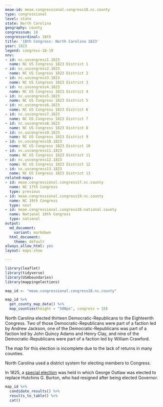 ```yaml
---
meae-id: meae.congressional.congress18.nc.county
type: congressional
level: state
state: North Carolina
geography: county
congressnum: 18
congressordinal: 18th
title: '18th Congress: North Carolina 1823'
year: 1823
legend: congress-18-19
nnv:
- id: nc.uscongress1.1823
  name: NC US Congress 1823 District 1
- id: nc.uscongress2.1823
  name: NC US Congress 1823 District 2
- id: nc.uscongress3.1823
  name: NC US Congress 1823 District 3
- id: nc.uscongress4.1823
  name: NC US Congress 1823 District 4
- id: nc.uscongress5.1823
  name: NC US Congress 1823 District 5
- id: nc.uscongress6.1823
  name: NC US Congress 1823 District 6
- id: nc.uscongress7.1823
  name: NC US Congress 1823 District 7
- id: nc.uscongress8.1823
  name: NC US Congress 1823 District 8
- id: nc.uscongress9.1823
  name: NC US Congress 1823 District 9
- id: nc.uscongress10.1823
  name: NC US Congress 1823 District 10
- id: nc.uscongress11.1823
  name: NC US Congress 1823 District 11
- id: nc.uscongress12.1823
  name: NC US Congress 1823 District 12
- id: nc.uscongress13.1823
  name: NC US Congress 1823 District 13
related-maps:
- id: meae.congressional.congress17.nc.county
  name: NC 17th Congress
  type: previous
- id: meae.congressional.congress19.nc.county
  name: NC 19th Congress
  type: next
- id: meae.congressional.congress18.national.county
  name: National 18th Congress
  type: national
output:
  md_document:
    variant: markdown
  html_document:
    theme: default
always_allow_html: yes
layout: maps-show

---
```


```r
library(leaflet)
library(tidyverse)
library(USAboundaries)
library(mappingelections)

map_id <- "meae.congressional.congress18.nc.county"
```

<div class="map">

```r
map_id %>%
  get_county_map_data() %>%
  map_counties(height = "500px", congress = 18)
```

</div>

North Carolina elected thirteen Democratic-Republicans to the Eighteenth Congress. Two of those Democratic-Republicans were part of a faction led by Andrew Jackson, one of the Democratic-Republicans was part of a faction led by John Quincy Adams and Henry Clay, and nine of the Democratic-Republicans were part of a faction led by William Crawford.

The map for this election is incomplete due to the lack of returns in many counties.

North Carolina used a district system for electing members to Congress. 

In 1825, a [special election](https://elections.lib.tufts.edu/catalog/tufts:nc.uscongress2.specialelection.1825) was held in which George Outlaw was elected to replace Hutchins G. Burton, who had resigned after being elected Governor. 

<div class="results-table">

```r
map_id %>%
  candidate_results() %>%
  results_to_table() %>%
  cat()
```

</div>

